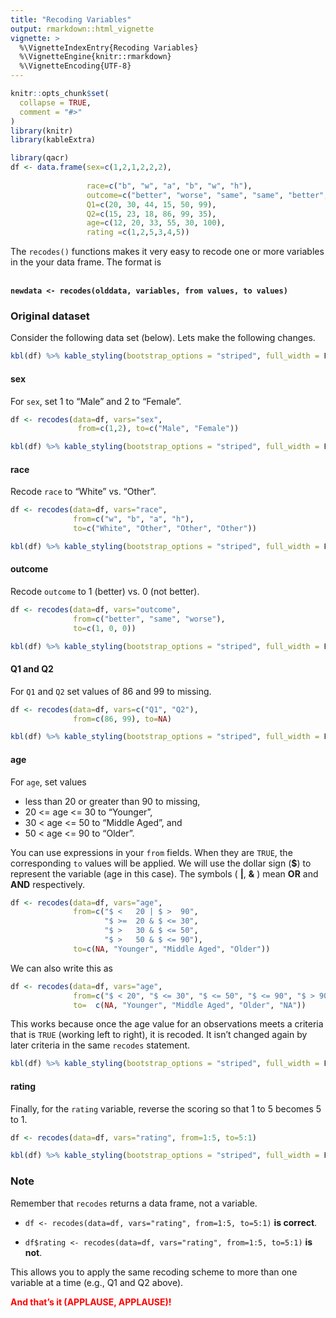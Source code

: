 ```yaml
---
title: "Recoding Variables"
output: rmarkdown::html_vignette
vignette: >
  %\VignetteIndexEntry{Recoding Variables}
  %\VignetteEngine{knitr::rmarkdown}
  %\VignetteEncoding{UTF-8}
---
```


```r
knitr::opts_chunk$set(
  collapse = TRUE,
  comment = "#>"
)
library(knitr)
library(kableExtra)
```

```r
library(qacr)
df <- data.frame(sex=c(1,2,1,2,2,2),
                
                 race=c("b", "w", "a", "b", "w", "h"),
                 outcome=c("better", "worse", "same", "same", "better", "worse"),
                 Q1=c(20, 30, 44, 15, 50, 99),
                 Q2=c(15, 23, 18, 86, 99, 35),
                 age=c(12, 20, 33, 55, 30, 100),
                 rating =c(1,2,5,3,4,5))
```

The `recodes()` functions makes it very easy to recode one or more variables in the your data frame. The format is </br></br>

**`newdata <- recodes(olddata, variables, from values, to values)`**

### Original dataset

Consider the following data set (below). Lets make the following changes.

```r
kbl(df) %>% kable_styling(bootstrap_options = "striped", full_width = F, position = "left")
```



#### sex

For `sex`, set 1 to "Male" and 2 to "Female".

```r
df <- recodes(data=df, vars="sex", 
               from=c(1,2), to=c("Male", "Female"))
```

```r
kbl(df) %>% kable_styling(bootstrap_options = "striped", full_width = F, position = "left")
```

#### race
Recode `race` to "White" vs. "Other".

```r
df <- recodes(data=df, vars="race", 
              from=c("w", "b", "a", "h"), 
              to=c("White", "Other", "Other", "Other"))
```

```r
kbl(df) %>% kable_styling(bootstrap_options = "striped", full_width = F, position = "left")
```

#### outcome
Recode `outcome` to 1 (better) vs. 0 (not better).

```r
df <- recodes(data=df, vars="outcome", 
              from=c("better", "same", "worse"), 
              to=c(1, 0, 0))
```

```r
kbl(df) %>% kable_styling(bootstrap_options = "striped", full_width = F, position = "left")
```


#### Q1 and Q2

For `Q1` and `Q2` set values of 86 and 99 to missing.

```r
df <- recodes(data=df, vars=c("Q1", "Q2"), 
              from=c(86, 99), to=NA)
```

```r
kbl(df) %>% kable_styling(bootstrap_options = "striped", full_width = F, position = "left")
```

#### age

For `age`, set values 

* less than 20 or greater than 90 to missing, 
* 20 <= age <= 30 to "Younger",   
* 30 < age <= 50 to "Middle Aged", and   
* 50 < age <= 90 to "Older". 

You can use expressions in your `from` fields. When they are `TRUE`, the corresponding `to` values will be applied. We will use the dollar sign (**\$**) to represent the variable (age in this case). The symbols ( **\|**, **\&** ) mean **OR** and **AND** respectively.

```r
df <- recodes(data=df, vars="age", 
              from=c("$ <   20 | $ >  90", 
                     "$ >=  20 & $ <= 30",
                     "$ >   30 & $ <= 50",
                     "$ >   50 & $ <= 90"), 
              to=c(NA, "Younger", "Middle Aged", "Older"))
```

We can also write this as

```r
df <- recodes(data=df, vars="age", 
              from=c("$ < 20", "$ <= 30", "$ <= 50", "$ <= 90", "$ > 90"), 
              to=  c(NA, "Younger", "Middle Aged", "Older", "NA"))
```

This works because once the age value for an observations meets a criteria that is `TRUE` (working left to right), it is recoded. It isn't changed again by later criteria in the same `recodes` statement.

```r
kbl(df) %>% kable_styling(bootstrap_options = "striped", full_width = F, position = "left")
```

#### rating

Finally, for the `rating` variable, reverse the scoring so that 1 to 5 becomes
5 to 1.

```r
df <- recodes(data=df, vars="rating", from=1:5, to=5:1)
```

```r
kbl(df) %>% kable_styling(bootstrap_options = "striped", full_width = F, position = "left")
```

### Note

Remember that `recodes` returns a data frame, not a variable. 

* `df <- recodes(data=df, vars="rating", from=1:5, to=5:1)` **is correct**.  

* `df$rating <- recodes(data=df, vars="rating", from=1:5, to=5:1)` **is not**.

This allows you to apply the same recoding scheme to more than one variable at a time (e.g., Q1 and Q2 above).

**<span style="color: red;">And that's it (APPLAUSE, APPLAUSE)!</span>**
